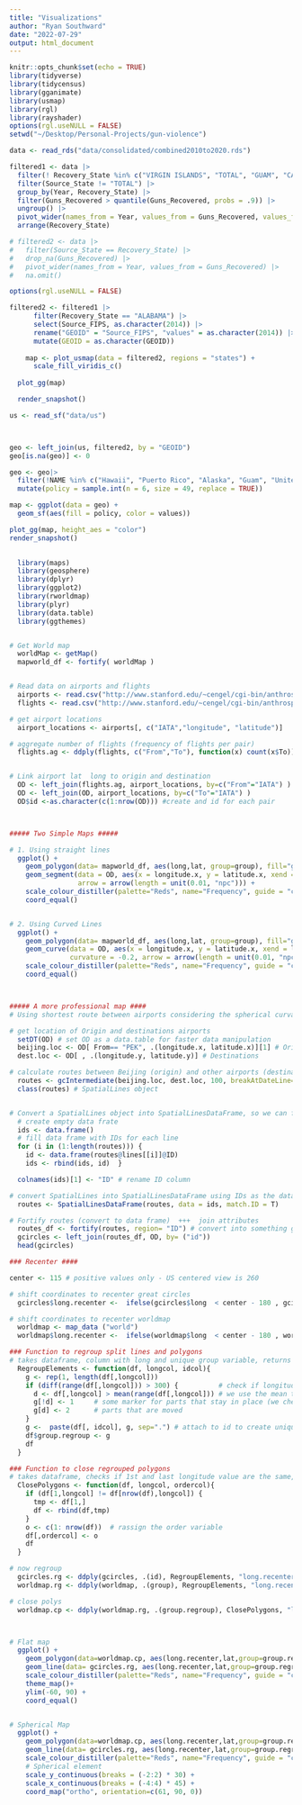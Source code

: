 ```yaml
---
title: "Visualizations"
author: "Ryan Southward"
date: "2022-07-29"
output: html_document
---
```


```r
knitr::opts_chunk$set(echo = TRUE)
library(tidyverse)
library(tidycensus)
library(gganimate)
library(usmap)
library(rgl)
library(rayshader)
options(rgl.useNULL = FALSE)
setwd("~/Desktop/Personal-Projects/gun-violence")
```

```r
data <- read_rds("data/consolidated/combined2010to2020.rds")

filtered1 <- data |>
  filter(! Recovery_State %in% c("VIRGIN ISLANDS", "TOTAL", "GUAM", "CANADA")) |>
  filter(Source_State != "TOTAL") |>
  group_by(Year, Recovery_State) |>
  filter(Guns_Recovered > quantile(Guns_Recovered, probs = .9)) |>
  ungroup() |>
  pivot_wider(names_from = Year, values_from = Guns_Recovered, values_fill = 0) |>
  arrange(Recovery_State)
```

```r
# filtered2 <- data |>
#   filter(Source_State == Recovery_State) |>
#   drop_na(Guns_Recovered) |>
#   pivot_wider(names_from = Year, values_from = Guns_Recovered) |>
#   na.omit()
```


```r
options(rgl.useNULL = FALSE)

filtered2 <- filtered1 |>
      filter(Recovery_State == "ALABAMA") |>
      select(Source_FIPS, as.character(2014)) |>
      rename("GEOID" = "Source_FIPS", "values" = as.character(2014)) |>
      mutate(GEOID = as.character(GEOID))
    
    map <- plot_usmap(data = filtered2, regions = "states") +
      scale_fill_viridis_c()
    
  plot_gg(map)

  render_snapshot()
```

```r
us <- read_sf("data/us") 



geo <- left_join(us, filtered2, by = "GEOID") 
geo[is.na(geo)] <- 0

geo <- geo|>
  filter(!NAME %in% c("Hawaii", "Puerto Rico", "Alaska", "Guam", "United States Virgin Islands", "Commonwealth of the Northern Mariana Islands", "American Samoa")) |>
  mutate(policy = sample.int(n = 6, size = 49, replace = TRUE))

map <- ggplot(data = geo) +
  geom_sf(aes(fill = policy, color = values))

plot_gg(map, height_aes = "color")
render_snapshot()
  
```

```r
  library(maps)
  library(geosphere)
  library(dplyr)
  library(ggplot2)
  library(rworldmap)
  library(plyr)
  library(data.table)
  library(ggthemes)


# Get World map
  worldMap <- getMap()
  mapworld_df <- fortify( worldMap )


# Read data on airports and flights
  airports <- read.csv("http://www.stanford.edu/~cengel/cgi-bin/anthrospace/wp-content/uploads/2012/03/airports.csv", as.is=TRUE, header=TRUE)
  flights <- read.csv("http://www.stanford.edu/~cengel/cgi-bin/anthrospace/wp-content/uploads/2012/03/PEK-openflights-export-2012-03-19.csv", as.is=TRUE, header=TRUE)

# get airport locations
  airport_locations <- airports[, c("IATA","longitude", "latitude")]

# aggregate number of flights (frequency of flights per pair)
  flights.ag <- ddply(flights, c("From","To"), function(x) count(x$To))


# Link airport lat  long to origin and destination
  OD <- left_join(flights.ag, airport_locations, by=c("From"="IATA") )
  OD <- left_join(OD, airport_locations, by=c("To"="IATA") )
  OD$id <-as.character(c(1:nrow(OD))) #create and id for each pair



##### Two Simple Maps ##### 

# 1. Using straight lines
  ggplot() + 
    geom_polygon(data= mapworld_df, aes(long,lat, group=group), fill="gray30") +
    geom_segment(data = OD, aes(x = longitude.x, y = latitude.x, xend = longitude.y, yend = latitude.y, color=freq),
                 arrow = arrow(length = unit(0.01, "npc"))) +
    scale_colour_distiller(palette="Reds", name="Frequency", guide = "colorbar") +
    coord_equal()


# 2. Using Curved Lines
  ggplot() + 
    geom_polygon(data= mapworld_df, aes(long,lat, group=group), fill="gray30") +
    geom_curve(data = OD, aes(x = longitude.x, y = latitude.x, xend = longitude.y, yend = latitude.y, color=freq),
               curvature = -0.2, arrow = arrow(length = unit(0.01, "npc"))) +
    scale_colour_distiller(palette="Reds", name="Frequency", guide = "colorbar") +
    coord_equal()



##### A more professional map ####  
# Using shortest route between airports considering the spherical curvature of the planet

# get location of Origin and destinations airports
  setDT(OD) # set OD as a data.table for faster data manipulation
  beijing.loc <- OD[ From== "PEK", .(longitude.x, latitude.x)][1] # Origin
  dest.loc <- OD[ , .(longitude.y, latitude.y)] # Destinations

# calculate routes between Beijing (origin) and other airports (destinations)
  routes <- gcIntermediate(beijing.loc, dest.loc, 100, breakAtDateLine=FALSE, addStartEnd=TRUE, sp=TRUE)
  class(routes) # SpatialLines object


# Convert a SpatialLines object into SpatialLinesDataFrame, so we can fortify and use it in ggplot
  # create empty data frate  
  ids <- data.frame()
  # fill data frame with IDs for each line
  for (i in (1:length(routes))) {         
    id <- data.frame(routes@lines[[i]]@ID)
    ids <- rbind(ids, id)  }

  colnames(ids)[1] <- "ID" # rename ID column

# convert SpatialLines into SpatialLinesDataFrame using IDs as the data frame
  routes <- SpatialLinesDataFrame(routes, data = ids, match.ID = T)

# Fortify routes (convert to data frame)  +++  join attributes
  routes_df <- fortify(routes, region= "ID") # convert into something ggplot can plot
  gcircles <- left_join(routes_df, OD, by= ("id"))
  head(gcircles)

### Recenter ####

center <- 115 # positive values only - US centered view is 260

# shift coordinates to recenter great circles
  gcircles$long.recenter <-  ifelse(gcircles$long  < center - 180 , gcircles$long + 360, gcircles$long) 

# shift coordinates to recenter worldmap
  worldmap <- map_data ("world")
  worldmap$long.recenter <-  ifelse(worldmap$long  < center - 180 , worldmap$long + 360, worldmap$long)

### Function to regroup split lines and polygons
# takes dataframe, column with long and unique group variable, returns df with added column named group.regroup
  RegroupElements <- function(df, longcol, idcol){  
    g <- rep(1, length(df[,longcol]))
    if (diff(range(df[,longcol])) > 300) {          # check if longitude within group differs more than 300 deg, ie if element was split
      d <- df[,longcol] > mean(range(df[,longcol])) # we use the mean to help us separate the extreme values
      g[!d] <- 1     # some marker for parts that stay in place (we cheat here a little, as we do not take into account concave polygons)
      g[d] <- 2      # parts that are moved
    }
    g <-  paste(df[, idcol], g, sep=".") # attach to id to create unique group variable for the dataset
    df$group.regroup <- g
    df
  }

### Function to close regrouped polygons
# takes dataframe, checks if 1st and last longitude value are the same, if not, inserts first as last and reassigns order variable
  ClosePolygons <- function(df, longcol, ordercol){
    if (df[1,longcol] != df[nrow(df),longcol]) {
      tmp <- df[1,]
      df <- rbind(df,tmp)
    }
    o <- c(1: nrow(df))  # rassign the order variable
    df[,ordercol] <- o
    df
  }

# now regroup
  gcircles.rg <- ddply(gcircles, .(id), RegroupElements, "long.recenter", "id")
  worldmap.rg <- ddply(worldmap, .(group), RegroupElements, "long.recenter", "group")

# close polys
  worldmap.cp <- ddply(worldmap.rg, .(group.regroup), ClosePolygons, "long.recenter", "order")  # use the new grouping var



# Flat map
  ggplot() +
    geom_polygon(data=worldmap.cp, aes(long.recenter,lat,group=group.regroup), size = 0.2, fill="#f9f9f9", color = "grey65") +
    geom_line(data= gcircles.rg, aes(long.recenter,lat,group=group.regroup, size=freq), color="red", alpha= 0.5) +
    scale_colour_distiller(palette="Reds", name="Frequency", guide = "colorbar") +
    theme_map()+
    ylim(-60, 90) +
    coord_equal()


# Spherical Map
  ggplot() +
    geom_polygon(data=worldmap.cp, aes(long.recenter,lat,group=group.regroup), size = 0.2, fill="#f9f9f9", color = "grey65") +
    geom_line(data= gcircles.rg, aes(long.recenter,lat,group=group.regroup, color=freq), size=0.4, alpha= 0.5) +
    scale_colour_distiller(palette="Reds", name="Frequency", guide = "colorbar") +
    # Spherical element
    scale_y_continuous(breaks = (-2:2) * 30) +
    scale_x_continuous(breaks = (-4:4) * 45) +
    coord_map("ortho", orientation=c(61, 90, 0)) 
```

